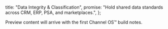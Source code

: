   title: "Data Integrity & Classification",
  promise: "Hold shared data standards across CRM, ERP, PSA, and marketplaces.",
};

Preview content will arrive with the first Channel OS™ build notes.
